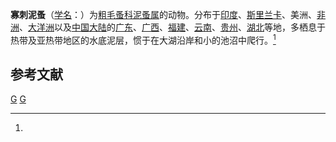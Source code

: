 {{Speciesbox
| taxon = Ilyocryptus spinifer
| binomial_authority = (Herrick, 1884)<ref name='id12345'>{{cite web| url =http://www.bioinfo.cn/db05/BjdwSpecies.php?action=view&id=12345| title =寡刺泥蚤| work =《中国动物物种编目数据库》| publisher =中国科学院微生物研究所| author =中国科学院动物研究所| accessdate =2009-04-28| deadurl =yes| archiveurl =https://web.archive.org/web/20160305055339/http://www.bioinfo.cn/db05/BjdwSpecies.php?action=view&id=12345| archivedate =2016-03-05}}</ref>
}}

'''寡刺泥蚤'''（[[学名|学名]]：{{lang|la|''Ilyocryptus spinifer''}}）为[[粗毛蚤科|粗毛蚤科]][[泥蚤属|泥蚤属]]的动物。分布于[[印度|印度]]、[[斯里兰卡|斯里兰卡]]、美洲、[[非洲|非洲]]、[[大洋洲|大洋洲]]以及[[中国大陆|中国大陆]]的[[广东|广东]]、[[广西|广西]]、[[福建|福建]]、[[云南|云南]]、[[贵州|贵州]]、[[湖北|湖北]]等地，多栖息于热带及亚热带地区的水底泥层，惯于在大湖沿岸和小的池沼中爬行。<ref name='id12345'/>

== 参考文献 ==
{{reflist}}

{{节肢动物小作品}}

{{taxonbar}}
[[Category:_1884年描述的动物|G]]
[[Category:泥蚤属|G]]